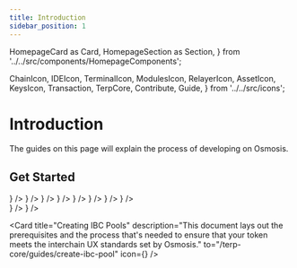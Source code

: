 ```yaml
---
title: Introduction
sidebar_position: 1
---
```

  HomepageCard as Card,
  HomepageSection as Section,
} from '../../src/components/HomepageComponents';

  ChainIcon,
  IDEIcon,
  TerminalIcon,
  ModulesIcon,
  RelayerIcon,
  AssetIcon,
  KeysIcon,
  Transaction,
  TerpCore,
  Contribute,
  Guide,
} from '../../src/icons';

# Introduction

The guides on this page will explain the process of developing on Osmosis.


 ## Get Started
   <Section title="Developers" id="web-sdks" hasSubSections >

   <Section>
  <Card
    title="Build and Test Osmosis Source Code"
    description="Getting started with building and testing Osmosis codebase"
    to="/terp-core/build"
    icon={<TerpCore />}
  />
  <Card
    title="IDE Setup"
    description="Recommended IDE setup for developing on Osmosis in Go"
    to="/terp-core/ide-guide"
    icon={<IDEIcon />}
  />
  <Card
    title="Terpd CLI"
    description="Install terpd to join the network or simple query it."
    to="/terp-core/terpd"
    icon={<TerminalIcon />}
  />
  <Card
    title="Modules"
    description="Osmosis modules and their respective CLI commands"
    to="/terp-core/modules"
    icon={<ModulesIcon />}
  />
  <Card
    title="Relaying"
    description=" Relay IBC packets between Osmosis and other chains"
    to="/terp-core/relaying"
    icon={<RelayerIcon />}
  />
  <Card
    title="Assets"
    description="     Currently supported assets on Osmosis with their corresponding channels and IBC denoms."
    to="/terp-core/asset-info"
    icon={<AssetIcon />}
  />
  <Card
    title="Key Management"
    description="Managing keys via CLI and advanced operations such as multisig wallets"
    to="/terp-core/category/keys-management"
    icon={<KeysIcon />}
  />
  <Card
    title="Contributing"
    description=" Guidelines to contributing to Osmosis core development."
    to="/terp-core/contributing"
    icon={<Contribute />}
  />
  </Section>

  </Section>

   <Section title="Guides" id="web-sdks" hasSubSections >

   <Section>
    <Card
    title="Transaction Structure"
    description=" Understanding the structure of a transaction on the Osmosis blockchain"
    to="/terp-core/guides/structure"
    icon={<Guide />}
  />
   <Card
    title="Performance & Profiling"
    description="Learn how to measure performance and profile your node"
  to="/terp-core/guides/performance"
    icon={<Guide />}
  />

  <Card
    title="Creating IBC Pools"
    description="This document lays out the prerequisites and the  process that's needed to ensure that your token meets the interchain UX standards set by Osmosis."
  to="/terp-core/guides/create-ibc-pool"
    icon={<Guide />}
  />
  </Section>

  </Section>
